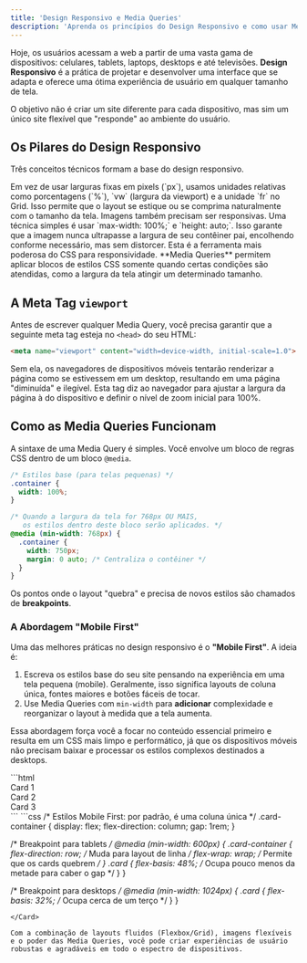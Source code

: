 ```yaml
---
title: 'Design Responsivo e Media Queries'
description: 'Aprenda os princípios do Design Responsivo e como usar Media Queries para criar layouts que se adaptam a diferentes tamanhos de tela.'
---
```



Hoje, os usuários acessam a web a partir de uma vasta gama de dispositivos: celulares, tablets, laptops, desktops e até televisões. **Design Responsivo** é a prática de projetar e desenvolver uma interface que se adapta e oferece uma ótima experiência de usuário em qualquer tamanho de tela.

O objetivo não é criar um site diferente para cada dispositivo, mas sim um único site flexível que "responde" ao ambiente do usuário.

## Os Pilares do Design Responsivo

Três conceitos técnicos formam a base do design responsivo.

<CardGrid>
	<Card title="🌊 Layouts Fluidos">
		Em vez de usar larguras fixas em pixels (`px`), usamos unidades relativas como porcentagens (`%`), `vw` (largura da viewport) e a unidade `fr` no Grid. Isso permite que o layout se estique ou se comprima naturalmente com o tamanho da tela.
	</Card>
	<Card title="🖼️ Imagens Flexíveis">
		Imagens também precisam ser responsivas. Uma técnica simples é usar `max-width: 100%;` e `height: auto;`. Isso garante que a imagem nunca ultrapasse a largura de seu contêiner pai, encolhendo conforme necessário, mas sem distorcer.
	</Card>
    <Card title="📱 Media Queries">
		Esta é a ferramenta mais poderosa do CSS para responsividade. **Media Queries** permitem aplicar blocos de estilos CSS somente quando certas condições são atendidas, como a largura da tela atingir um determinado tamanho.
	</Card>
</CardGrid>

## A Meta Tag `viewport`

Antes de escrever qualquer Media Query, você precisa garantir que a seguinte meta tag esteja no `<head>` do seu HTML:

```html
<meta name="viewport" content="width=device-width, initial-scale=1.0">
```

Sem ela, os navegadores de dispositivos móveis tentarão renderizar a página como se estivessem em um desktop, resultando em uma página "diminuída" e ilegível. Esta tag diz ao navegador para ajustar a largura da página à do dispositivo e definir o nível de zoom inicial para 100%.

## Como as Media Queries Funcionam

A sintaxe de uma Media Query é simples. Você envolve um bloco de regras CSS dentro de um bloco `@media`.

```css
/* Estilos base (para telas pequenas) */
.container {
  width: 100%;
}

/* Quando a largura da tela for 768px OU MAIS,
   os estilos dentro deste bloco serão aplicados. */
@media (min-width: 768px) {
  .container {
    width: 750px;
    margin: 0 auto; /* Centraliza o contêiner */
  }
}
```
Os pontos onde o layout "quebra" e precisa de novos estilos são chamados de **breakpoints**.

### A Abordagem "Mobile First"

Uma das melhores práticas no design responsivo é o **"Mobile First"**. A ideia é:

1.  Escreva os estilos base do seu site pensando na experiência em uma tela pequena (mobile). Geralmente, isso significa layouts de coluna única, fontes maiores e botões fáceis de tocar.
2.  Use Media Queries com `min-width` para **adicionar** complexidade e reorganizar o layout à medida que a tela aumenta.

Essa abordagem força você a focar no conteúdo essencial primeiro e resulta em um CSS mais limpo e performático, já que os dispositivos móveis não precisam baixar e processar os estilos complexos destinados a desktops.

<Card title="Exemplo: Layout de Cards Responsivo">
```html
<div class="card-container">
  <div class="card">Card 1</div>
  <div class="card">Card 2</div>
  <div class="card">Card 3</div>
</div>
```
```css
/* Estilos Mobile First: por padrão, é uma coluna única */
.card-container {
  display: flex;
  flex-direction: column;
  gap: 1rem;
}

/* Breakpoint para tablets */
@media (min-width: 600px) {
  .card-container {
    flex-direction: row; /* Muda para layout de linha */
    flex-wrap: wrap;     /* Permite que os cards quebrem */
  }
  .card {
    flex-basis: 48%; /* Ocupa pouco menos da metade para caber o gap */
  }
}

/* Breakpoint para desktops */
@media (min-width: 1024px) {
  .card {
    flex-basis: 32%; /* Ocupa cerca de um terço */
  }
}
```
</Card>

Com a combinação de layouts fluidos (Flexbox/Grid), imagens flexíveis e o poder das Media Queries, você pode criar experiências de usuário robustas e agradáveis em todo o espectro de dispositivos.



